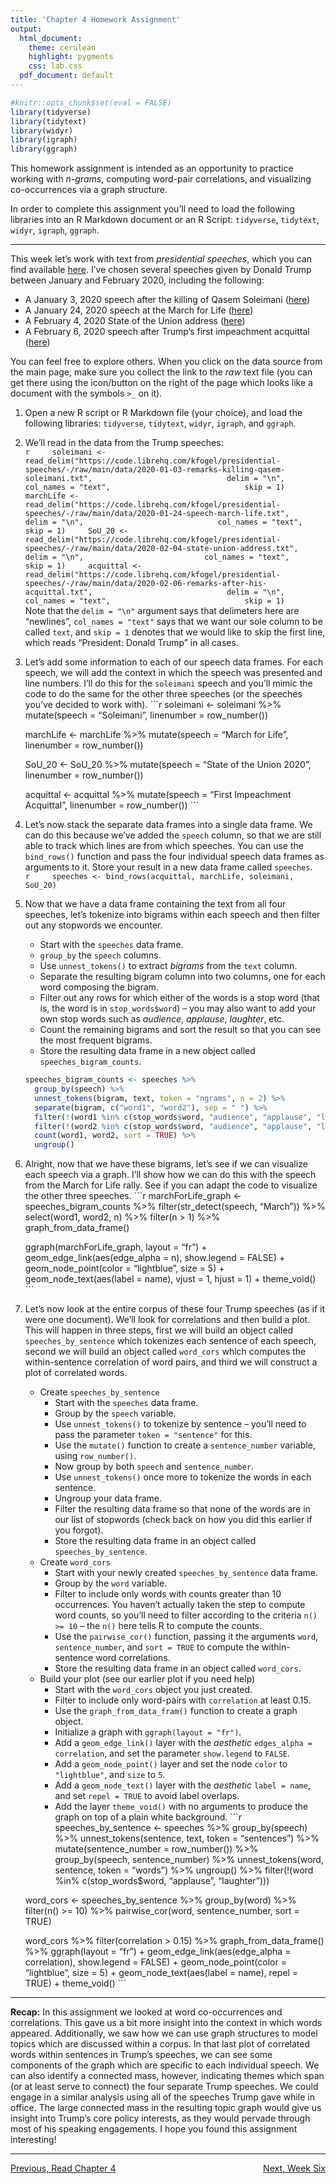 ```yaml
---
title: 'Chapter 4 Homework Assignment'
output:
  html_document:
    theme: cerulean
    highlight: pygments
    css: lab.css
  pdf_document: default
---
```


```r
#knitr::opts_chunk$set(eval = FALSE)
library(tidyverse)
library(tidytext)
library(widyr)
library(igraph)
library(ggraph)
```

This homework assignment is intended as an opportunity to practice working with *n-grams*, computing word-pair correlations, and visualizing co-occurrences via a graph structure.

In order to complete this assignment you'll need to load the following libraries into an R Markdown document or an R Script: `tidyverse`, `tidytext`, `widyr`, `igraph`, `ggraph`.

***

This week let's work with text from *presidential speeches*, which you can find available [here](https://code.librehq.com/kfogel/presidential-speeches/-/tree/main/data). I've chosen several speeches given by Donald Trump between January and February 2020, including the following:  

+ A January 3, 2020 speech after the killing of Qasem Soleimani ([here](https://code.librehq.com/kfogel/presidential-speeches/-/raw/main/data/2020-01-03-remarks-killing-qasem-soleimani.txt))
+ A January 24, 2020 speech at the March for Life ([here](https://code.librehq.com/kfogel/presidential-speeches/-/raw/main/data/2020-01-24-speech-march-life.txt))
+ A February 4, 2020 State of the Union address ([here](https://code.librehq.com/kfogel/presidential-speeches/-/raw/main/data/2020-02-04-state-union-address.txt))
+ A February 6, 2020 speech after Trump's first impeachment acquittal ([here](https://code.librehq.com/kfogel/presidential-speeches/-/raw/main/data/2020-02-06-remarks-after-his-acquittal.txt))  

You can feel free to explore others. When you click on the data source from the main page, make sure you collect the link to the *raw* text file (you can get there using the icon/button on the right of the page which looks like a document with the symbols `>_` on it).

1. Open a new R script or R Markdown file (your choice), and load the following libraries: `tidyverse`, `tidytext`, `widyr`, `igraph`, and `ggraph`.

2. We'll read in the data from the Trump speeches:  
    ```r
    soleimani <- read_delim("https://code.librehq.com/kfogel/presidential-speeches/-/raw/main/data/2020-01-03-remarks-killing-qasem-soleimani.txt", 
                            delim = "\n", 
                            col_names = "text", 
                            skip = 1)
    marchLife <- read_delim("https://code.librehq.com/kfogel/presidential-speeches/-/raw/main/data/2020-01-24-speech-march-life.txt", 
                            delim = "\n", 
                            col_names = "text", 
                            skip = 1)
    SoU_20 <- read_delim("https://code.librehq.com/kfogel/presidential-speeches/-/raw/main/data/2020-02-04-state-union-address.txt", 
                         delim = "\n", 
                         col_names = "text", 
                         skip = 1)
    acquittal <- read_delim("https://code.librehq.com/kfogel/presidential-speeches/-/raw/main/data/2020-02-06-remarks-after-his-acquittal.txt", 
                            delim = "\n", 
                            col_names = "text", 
                            skip = 1)
    ```  
Note that the `delim = "\n"` argument says that delimeters here are "newlines", `col_names = "text"` says that we want our sole column to be called `text`, and `skip = 1` denotes that we would like to skip the first line, which reads "President: Donald Trump" in all cases.

3. Let's add some information to each of our speech data frames. For each speech, we will add the context in which the speech was presented and line numbers. I'll do this for the `soleimani` speech and you'll mimic the code to do the same for the other three speeches (or the speeches you've decided to work with).
    ```r
    soleimani <- soleimani %>%
      mutate(speech = "Soleimani",
             linenumber = row_number())
    
    marchLife <- marchLife %>%
      mutate(speech = "March for Life",
             linenumber = row_number())
    
    SoU_20 <- SoU_20 %>%
      mutate(speech = "State of the Union 2020",
             linenumber = row_number())
    
    acquittal <- acquittal %>%
      mutate(speech = "First Impeachment Acquittal",
             linenumber = row_number())
    ```
    
4. Let's now stack the separate data frames into a single data frame. We can do this because we've added the `speech` column, so that we are still able to track which lines are from which speeches. You can use the `bind_rows()` function and pass the four individual speech data frames as arguments to it. Store your result in a new data frame called `speeches`.  
    ```r
    speeches <- bind_rows(acquittal, marchLife, soleimani, SoU_20)
    ```

5. Now that we have a data frame containing the text from all four speeches, let's tokenize into bigrams within each speech and then filter out any stopwords we encounter.  
    + Start with the `speeches` data frame.
    + `group_by` the `speech` columns.
    + Use `unnest_tokens()` to extract *bigrams* from the `text` column.
    + Separate the resulting bigram column into two columns, one for each word composing the bigram.
    + Filter out any rows for which either of the words is a stop word (that is, the word is in `stop_words$word`) -- you may also want to add your own stop words such as *audience*, *applause*, *laughter*, etc.
    + Count the remaining bigrams and sort the result so that you can see the most frequent bigrams.
    + Store the resulting data frame in a new object called `speeches_bigram_counts`.  
    ```r
    speeches_bigram_counts <- speeches %>%
      group_by(speech) %>%
      unnest_tokens(bigram, text, token = "ngrams", n = 2) %>%
      separate(bigram, c("word1", "word2"), sep = " ") %>%
      filter(!(word1 %in% c(stop_words$word, "audience", "applause", "laughter"))) %>%
      filter(!(word2 %in% c(stop_words$word, "audience", "applause", "laughter"))) %>%
      count(word1, word2, sort = TRUE) %>%
      ungroup()
    ```

6. Alright, now that we have these bigrams, let's see if we can visualize each speech via a graph. I'll show how we can do this with the speech from the March for Life rally. See if you can adapt the code to visualize the other three speeches.
    ```r
    marchForLife_graph <- speeches_bigram_counts %>%
      filter(str_detect(speech, "March")) %>%
      select(word1, word2, n) %>%
      filter(n > 1) %>%
      graph_from_data_frame()

    ggraph(marchForLife_graph, layout = "fr") +
      geom_edge_link(aes(edge_alpha = n), show.legend = FALSE) +
      geom_node_point(color = "lightblue", size = 5) + 
      geom_node_text(aes(label = name), vjust = 1, hjust = 1) + 
      theme_void()
    ```

8. Let's now look at the entire corpus of these four Trump speeches (as if it were one document). We'll look for correlations and then build a plot. This will happen in three steps, first we will build an object called `speeches_by_sentence` which tokenizes each sentence of each speech, second we will build an object called `word_cors` which computes the within-sentence correlation of word pairs, and third we will construct a plot of correlated words.   
    + Create `speeches_by_sentence`  
      + Start with the `speeches` data frame.
      + Group by the `speech` variable.
      + Use `unnest_tokens()` to tokenize by sentence -- you'll need to pass the parameter `token = "sentence"` for this.
      + Use the `mutate()` function to create a `sentence_number` variable, using `row_number()`.
      + Now group by both `speech` and `sentence_number`.
      + Use `unnest_tokens()` once more to tokenize the words in each sentence.
      + Ungroup your data frame.
      + Filter the resulting data frame so that none of the words are in our list of stopwords (check back on how you did this earlier if you forgot).
      + Store the resulting data frame in an object called `speeches_by_sentence`.
    + Create `word_cors`  
      + Start with your newly created `speeches_by_sentence` data frame.
      + Group by the `word` variable.
      + Filter to include only words with counts greater than 10 occurrences. You haven't actually taken the step to compute word counts, so you'll need to filter according to the criteria `n() >= 10` -- the `n()` here tells R to compute the counts.
      + Use the `pairwise_cor()` function, passing it the arguments `word`, `sentence_number`, and `sort = TRUE` to compute the within-sentence word correlations.
      + Store the resulting data frame in an object called `word_cors`.  
    + Build your plot (see our earlier plot if you need help)  
      + Start with the `word_cors` object you just created.
      + Filter to include only word-pairs with `correlation` at least 0.15.
      + Use the `graph_from_data_fram()` function to create a graph object.
      + Initialize a graph with `ggraph(layout = "fr")`.
      + Add a `geom_edge_link()` layer with the *aesthetic* `edges_alpha = correlation`, and set the parameter `show.legend` to `FALSE`.
      + Add a `geom_node_point()` layer and set the node `color` to `"lightblue"`, and `size` to `5`.
      + Add a `geom_node_text()` layer with the *aesthetic* `label = name`, and set `repel = TRUE` to avoid label overlaps.
      + Add the layer `theme_void()` with no arguments to produce the graph on top of a plain white background.
    ```r
    speeches_by_sentence <- speeches %>%
      group_by(speech) %>%
      unnest_tokens(sentence, text, token = "sentences") %>%
      mutate(sentence_number = row_number()) %>%
      group_by(speech, sentence_number) %>%
      unnest_tokens(word, sentence, token = "words") %>%
      ungroup() %>%
      filter(!(word %in% c(stop_words$word, "applause", "laughter")))
    
    word_cors <- speeches_by_sentence %>%
      group_by(word) %>%
      filter(n() >= 10) %>%
      pairwise_cor(word, sentence_number, sort = TRUE)
    
    word_cors %>%
      filter(correlation > 0.15) %>%
      graph_from_data_frame() %>%
      ggraph(layout = "fr") +
      geom_edge_link(aes(edge_alpha = correlation), show.legend = FALSE) +
      geom_node_point(color = "lightblue", size = 5) +
      geom_node_text(aes(label = name), repel = TRUE) +
      theme_void()
    ```

***

**Recap:** In this assignment we looked at word co-occurrences and correlations. This gave us a bit more insight into the context in which words appeared. Additionally, we saw how we can use graph structures to model topics which are discussed within a corpus. In that last plot of correlated words within sentences in Trump's speeches, we can see some components of the graph which are specific to each individual speech. We can also identify a connected mass, however, indicating themes which span (or at least serve to connect) the four separate Trump speeches. We could engage in a similar analysis using all of the speeches Trump gave while in office. The large connected mass in the resulting topic graph would give us insight into Trump's core policy interests, as they would pervade through most of his speaking engagements. I hope you found this assignment interesting!

***

<p style = "text-align:left;">[Previous, Read Chapter 4](https://www.tidytextmining.com/ngrams.html)
<span style = "float:right;">[Next, Week Six](https://agmath.github.io/FacultyUpskilling/)</span>
</p>

